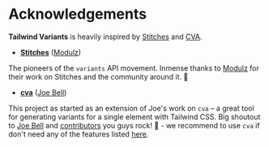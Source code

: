 # Acknowledgements

**Tailwind Variants** is heavily inspired by [Stitches](https://stitches.dev) and [CVA](https://github.com/joe-bell/cva).

- [**Stitches**](https://stitches.dev/) ([Modulz](https://modulz.app))

The pioneers of the `variants` API movement. Inmense thanks to [Modulz](https://modulz.app) for their work on Stitches and the community around it. 🙏

- [**cva**](https://github.com/joe-bell/cva) ([Joe Bell](https://github.com/joe-bell))

This project as started as an extension of Joe's work on `cva` – a great tool for generating
variants for a single element with Tailwind CSS. Big shoutout to [Joe Bell](https://github.com/joe-bell)
and [contributors](https://github.com/joe-bell/cva/graphs/contributors) you guys rock! 🤘 -
we recommend to use `cva` if don't need any of the features listed [here](https://www.tailwind-variants.org/docs/comparison).
